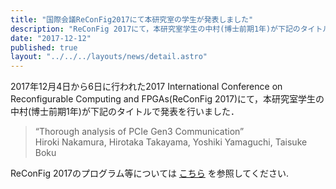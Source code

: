 ```yaml
---
title: "国際会議ReConFig2017にて本研究室の学生が発表しました"
description: "ReConFig 2017にて，本研究室学生の中村(博士前期1年)が下記のタイトルで発表を行いました．"
date: "2017-12-12"
published: true
layout: "../../../layouts/news/detail.astro"
---
```


2017年12月4日から6日に行われた2017 International Conference on Reconfigurable Computing and FPGAs(ReConFig 2017)にて，本研究室学生の中村(博士前期1年)が下記のタイトルで発表を行いました．

> “Thorough analysis of PCIe Gen3 Communication”  
> Hiroki Nakamura, Hirotaka Takayama, Yoshiki Yamaguchi, Taisuke Boku

ReConFig 2017のプログラム等については [こちら](http://www.reconfig.org/files/ReConFig17_Preliminar_Program.pdf) を参照してください.
